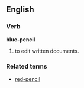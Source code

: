 ==English==

===Verb===
'''blue-pencil'''
# to edit written documents.

===Related terms===
*[[red-pencil]]